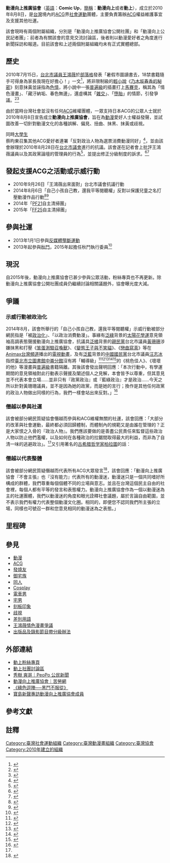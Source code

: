 {{Notability Unreferenced|time=2019-04-08T05:08:51+00:00}}
{{advert|time=2016-05-08T13:29:28+00:00}}

{{infobox Organization
|name             = 動漫向上推廣協會<br>{{lang|en|Comic Up}}
|original_name    = 
|image            = <!-- 合理使用文件：Logo_of_ACG_Up.jpg -->[[檔案:Logo_of_ACG_Up.jpg|檔案:Logo of ACG Up.jpg]]
|image_border     = 
|size             = 
|border           = 
|caption          = 動漫向上推廣協會標誌
|map              = 
|msize            = 
|mcaption         = 
|abbreviation     = 動漫向上、動上、ACG Up
|motto            = [[動漫|動漫]]的運動，<br>向上的力量。
|formation        = 2010年8月8日
|founder          = 
|key_people = 
|extinction       = 
|type             = [[非政府組織|非政府組織]]<br />[[非營利組織|非營利組織]]
|status           = 协会
|purpose          = 以[[動漫|動漫]]愛好者的立場，<br>為動漫文化及作品<br>爭取應有的權益，<br>以及改善社會對於動漫文化<br>不友善的環境
|fields     = 
|ideology   = [[ACG|ACG]]文化及作品維權<br>改善社會對於動漫文化不友善的環境
|services   = 
|headquarters     = [[File:Flag_of_Taipei_City.svg|22px]] [[臺北市|臺北市]]<small>（[[事實上|事實上]]）</small><ref>動漫向上推廣協會每次會員大會及網聚均於臺北市舉行。</ref>
|location         = {{ROC}}
|region_served    = {{TWN}}
|membership       = 
|language         = {{flagdeco|ROC}} [[現代標準漢語|現代標準漢語]]（[[中華民國國語|中華民國國語]]）
|leader_title     = 會長
|leader_name      = 趙紹棠
|main_organ       = 
|parent_organization = 
|affiliations     = 動漫向上推廣協會公開社團<br>動漫向上公民記者團
|num_staff        = 
|num_volunteers   = 
|budget           = 
|website          = [http://comicup-org.blogspot.hk/ http://comicup-org.blogspot.tw/]
|remarks          = 
}}

'''動漫向上推廣協會'''（[[英語|英語]]：'''Comic Up'''，[[簡稱|簡稱]]：'''動漫向上'''或者'''動上'''），成立於2010年8月8日，是[[台灣|台灣]]境內的[[ACG|ACG]]界[[社會運動|社會運動]]團體，主要負責籌辦[[ACG|ACG]]權益維護事宜及支援其他社運。

該會現時有兩個附屬組織，分別是「動漫向上推廣協會公開社團」和「動漫向上公民記者團」：前者為有關該會的意見交流討論區，後者則以動漫愛好者之角度進行新聞採訪和報道。目前該會和上述兩個附屬組織均未有正式實體總部。

==歷史==
<!-- 注释出：[[File:"Evidence"_of_Nogizaka_Haruka_no_Himitsu_is_inappropriate.jpg|thumb]] -->
2010年7月15日，[[台北市議員|台北市議員]][[王鴻薇|王鴻薇]]於[[部落格|部落格]]發表「暑假市圖讀書去，18禁書籍隨手可得身為家長我現在好擔心！」一文<ref>{{cite web|url=http://blog.udn.com/wong2006/4227814|title=暑假市圖讀書去，18禁書籍隨手可得身為家長我現在好擔心！|author=王鴻薇|date=2010-07-15|accessdate=2016-05-15|language=zh-tw|archive-date=2019-06-08|archive-url=https://web.archive.org/web/20190608113746/http://blog.udn.com/wong2006/4227814|dead-url=no}}</ref>，將非限制級的[[輕小說|輕小說]]《[[乃木坂春香的秘密|乃木坂春香的秘密]]》刻意抹黃並誣指為[[色情|色情]]，將小說中一張[[出版品及錄影節目帶分級辦法#發展|普遍級]]的插畫打上[[馬賽克_(影像處理)|馬賽克]]，稱其為「情色漫畫」、「藏汙納垢、春色無邊」，還虛構其「[[雜交|雜交]]」、「[[墮胎|墮胎]]」的情節，引發爭議。<ref>{{cite web|url=http://www.civilmedia.tw/archives/20432|title=聽說有個不看動漫就不會霸凌、摸乳的社會|author=劉仲書|work=[[公民行動影音紀錄資料庫|公民行動影音紀錄資料庫]]|date=2014-07-26|accessdate=2016-05-15|language=zh-tw|archive-date=2019-08-10|archive-url=https://web.archive.org/web/20190810102244/https://www.civilmedia.tw/archives/20432|dead-url=no}}</ref><ref>{{cite news | author= | title=王鴻薇議會質詢 動漫迷批誤導 | url=https://www.youtube.com/watch?v=iICodqoCwzk | work=[[公視新聞|公視新聞]] | date=2010-08-26 | accessdate=2016-07-17 | language=zh-tw | archive-date=2020-04-29 | archive-url=https://web.archive.org/web/20200429154758/https://www.youtube.com/watch?v=iICodqoCwzk&gl=US&hl=en | dead-url=no }}</ref>

由於當時台灣社會並沒有任何[[ACG|ACG]]維權團體，一眾支持日本ACG的公眾人士就於2010年8月8日宣告成立'''動漫向上推廣協會'''，旨在為[[動漫|動漫]]愛好人士權益發聲，並試圖改善一切針對動漫文化的各種誤解、偏見、扭曲、抹黑、抹黃或歧視。

同時[[大學生|大學生]]蔡昀東召集其他ACG愛好者連署「反對政治人物為選票消費動漫同好」<ref>{{cite web|url=http://campaign.tw-npo.org/sign.php?id=2010071921454900|title=連署反對政治人物為選票消費動漫同好|date=2010-07-19|accessdate=2016-05-15|language=zh-tw|deadurl=yes|archiveurl=https://web.archive.org/web/20161011081507/http://campaign.tw-npo.org/sign.php?id=2010071921454900|archivedate=2016-10-11|df=}}</ref>，並由該會辦理於2010年8月28日在[[台北市議會|台北市議會]]進行的抗議。該會遂在記者會上批評王鴻薇議員以及其政黨論壇的管理員的行為<ref>{{cite web|url=https://www.youtube.com/watch?v=05gLmS5ig2E|title=動漫向上推廣協會2010年8月28日記者會|date=2010-08-08|accessdate=2016-05-15|language=zh-tw|archive-date=2020-05-05|archive-url=https://web.archive.org/web/20200505133305/https://www.youtube.com/watch?v=05gLmS5ig2E&gl=US&hl=en|dead-url=no}}</ref>，並提出修正分級制度的訴求。<ref>{{cite news | author= | title=市圖暗藏春色 動漫迷抗議抹黃 | url=https://www.youtube.com/watch?v=5QBc1ItQfhQ&list=PLAB1FA73CF41A58C8&index=4 | work=民視新聞 | date=2010-09-26 | accessdate=2016-05-15 | language=zh-tw | archive-date=2017-03-05 | archive-url=https://web.archive.org/web/20170305135446/https://www.youtube.com/watch?v=5QBc1ItQfhQ&list=PLAB1FA73CF41A58C8&index=4 | dead-url=no }}</ref><ref>{{cite web|url=http://www.coolloud.org.tw/node/54571|title=要求市議員王鴻薇為七月中旬失言道歉，並且要求正面回應。|author=動漫向上推廣協會|work=[[苦勞網|苦勞網]]|date=2010-08-08|accessdate=2016-05-15|language=zh-tw|archive-date=2019-06-19|archive-url=https://web.archive.org/web/20190619083328/https://www.coolloud.org.tw/node/54571|dead-url=no}}</ref>

==發起支援ACG之活動或示威行動==
* 2010年9月26日「王鴻薇出來面對」台北市議會抗議行動
* 2014年8月6日「自己小孩自己教，還我平等閱聽權」反對以保護兒童之名打壓動漫作品行動<ref>{{cite news | author=陳逸婷 | title=「變態王子」遭打壓　動漫迷訴求平等閱聽權 | url=http://www.coolloud.org.tw/node/79611 | work=苦勞網 | date=2014-08-06 | accessdate=2016-05-15 | language=zh-tw | archive-date=2019-06-29 | archive-url=https://web.archive.org/web/20190629170117/https://www.coolloud.org.tw/node/79611 | dead-url=no }}</ref><ref>{{cite web|url=http://www.coolloud.org.tw/node/80168|title=兒少保護與虐猴者的共相|author=王顥中|work=苦勞網|date=2014-09-23|accessdate=2016-05-15|language=zh-tw|archive-date=2019-06-29|archive-url=https://web.archive.org/web/20190629080616/https://www.coolloud.org.tw/node/80168|dead-url=no}}</ref>
* 2014年「[[開拓動漫祭#系列活動#亞洲動漫創作展|PF21]]自主清掃團」
* 2015年「[[開拓動漫祭|FF25]]自主清掃團」

==參與社運==
* 2013年1月1日參與[[反媒體壟斷運動|反媒體壟斷運動]]
* 2013年起參與[[秋鬥|秋鬥]]，2015年起擔任秋鬥執行委員<ref>{{cite web|url=https://www.youtube.com/watch?v=UnqagYsbkro|title=「秋鬥2013」動漫向上推廣協會發言|date=2013-11-17|accessdate=2016-05-15|language=zh-tw|archive-date=2020-04-29|archive-url=https://web.archive.org/web/20200429194753/https://www.youtube.com/watch?v=UnqagYsbkro&gl=US&hl=en|dead-url=no}}</ref>

==現況==
自2015年後，動漫向上推廣協會已甚少參與公眾活動，粉絲專頁也不再更新。除動漫向上推廣協會公開社團成員仍繼續討論相關議題外，協會曝光度大減。

==爭議==

===示威行動被政治化===
2014年8月，該會所舉行的「自己小孩自己教，還我平等閱聽權」示威行動被部分網民指是「被[[政治化|政治化]]」、「以政治消費動漫」。事緣有[[泛綠|泛綠]]背景的[[太陽花學運|太陽花學運]]意見領袖高調表態聲援動漫向上推廣協會，抗議具[[泛橘|泛橘]]背景的[[親民黨|親民黨]]台北市議員[[黃珊珊|黃珊珊]]涉嫌抹黑和打壓《[[笨蛋測驗召喚獸|笨蛋測驗召喚獸]]》、《[[變態王子與不笑貓|變態王子與不笑貓]]》、《[[戀曲寫真|戀曲寫真]]》等在[[Animax_Asia|Animax台灣頻道]]播出的[[電視動畫|電視動畫]]，及有[[泛藍|泛藍]]背景的[[中國國民黨|中國國民黨]]台北市議員[[汪志冰|汪志冰]]指控[[臺北市立圖書館中崙分館|臺北市立圖書館中崙分館]]沒有將「輔導級」{{efn|根據《中華民國出版品分級實施規約》，在市面出版發行的書刊只區分為「限制級」與「普遍級」兩種，臺北市立圖書館中崙分館和汪志冰的所謂「輔導級」分級查無法理根據。}}<ref>{{cite web|url=http://www.judicial.gov.tw/constitutionalcourt/p03_01.asp?expno=617|title=司法院釋字第617號解釋|date=2006-10-26|accessdate=2016-05-30|language=zh-tw|archive-date=2017-09-12|archive-url=https://web.archive.org/web/20170912103231/http://www.judicial.gov.tw/constitutionalcourt/p03_01.asp?expno=617|dead-url=no}}</ref><ref>{{cite web|url=https://zh.wikisource.org/zh-hant/%E5%8F%B8%E6%B3%95%E9%99%A2%E9%87%8B%E5%AD%97%E7%AC%AC617%E8%99%9F%E8%A7%A3%E9%87%8B|title=司法院釋字第617號解釋|date=2010-03-05|accessdate=2016-05-15|language=zh-tw|archive-date=2020-11-16|archive-url=https://web.archive.org/web/20201116180521/https://zh.wikisource.org/zh-hant/%E5%8F%B8%E6%B3%95%E9%99%A2%E9%87%8B%E5%AD%97%E7%AC%AC617%E8%99%9F%E8%A7%A3%E9%87%8B|dead-url=no}}</ref><ref>{{cite web|url=http://law.moj.gov.tw/LawClass/LawAll.aspx?PCode=P0030009|title=出版品及錄影節目帶分級管理辦法|date=2015-07-27|accessdate=2016-05-15|language=zh-tw|archive-date=2020-10-23|archive-url=https://web.archive.org/web/20201023031040/https://law.moj.gov.tw/LawClass/LawAll.aspx?pcode=P0030009|dead-url=no}}</ref><ref>{{cite web|url=http://webref.tpml.edu.tw/sp.asp?xdurl=superXD/question_adult_01_d.asp&id=303&mp=10|title=中華民國出版品分級實施規約|date=2000-10-24|accessdate=2016-05-15|language=zh-tw|archive-date=2019-06-12|archive-url=https://web.archive.org/web/20190612015217/http://webref.tpml.edu.tw/sp.asp?xdurl=superXD%2Fquestion_adult_01_d.asp&id=303&mp=10|dead-url=no}}</ref><ref>{{cite web|url=http://www.gio.gov.tw/info/publish/c/c-ind.htm|title=中華民國出版品分級實施規約|date=2000-10-24|accessdate=2016-05-15|language=zh-tw|deadurl=yes|archiveurl=https://web.archive.org/web/20070303040639/http://www.gio.gov.tw/info/publish/c/c-ind.htm|archivedate=2007-03-03}}</ref>的《桃色佳人》、《壞壞的他》等漫畫與[[出版品及錄影節目帶分級辦法#發展|普遍級]]書籍隔離。其後該會發出聲明回應：「本次行動中，有學運期間的意見領袖對此行動表示聲援及闡述個人之見解，本會皆予以尊重，但其意見並不代表本會立場……並非只有『政黨政治』或『藍綠政治』才是政治……今天之所以針對黃珊珊議員，並不是因為她的政黨，而是她的言行；換作是其他任何政黨的政治人物做出同樣的行為，我們一樣會站出來反對。」<ref name="Declare">{{cite web|url=http://www.coolloud.org.tw/node/79681|title=關於本會於8/6舉辦之「自己小孩自己教，還我平等閱聽權」行動，有鑑於近期許多漫迷同好對此行動表示諸多意見，本會在此統一說明如下。|author=動漫向上推廣協會|work=苦勞網|date=2014-08-12|accessdate=2016-05-15|language=zh-tw|archive-date=2019-06-20|archive-url=https://web.archive.org/web/20190620095320/https://www.coolloud.org.tw/node/79681|dead-url=no}}</ref>

===僭越以參與社運===
該會被部分網民質疑協會僭越而參與和ACG維權無關的社運，該會回應：「大部分的改革與社會運動，最終都必須回歸體制，而體制內的規範又是由誰在管理的？正是大家恨之入骨的『政治人物』。我們應該要做的是善盡公民責任來監督這些政治人物以防止他們濫權，以及如何在各種政治的拉鋸間取得最大的利益，而非為了自清一味的逃避政治」。<ref name="Declare"></ref>又引用著名的[[古希腊哲学家列表|古希腊哲学家]][[柏拉圖|柏拉圖]]的話：

{{Cquote|拒絕參與政治的懲罰之一，就是被糟糕的人統治。|柏拉圖}}

===僭越以代表整體===

該會被部分網民質疑僭越而代表所有ACG大眾發言<ref>{{cite web|url=http://home.gamer.com.tw/creationDetail.php?sn=383197|title=這個"動漫向上推廣協會"嘛 - lancefred的創作 - 巴哈姆特|date=2010-08-31|accessdate=2016-05-15|language=zh-tw|archive-date=2019-06-11|archive-url=https://web.archive.org/web/20190611230836/https://home.gamer.com.tw/creationDetail.php?sn=383197|dead-url=no}}</ref>，該會回應：「動漫向上推廣協會『不會主張』也『沒有能力』代表所有的動漫迷，動漫迷只是一個共同嗜好所構成的群體，我們尊重每個個體不同的立場與意志。並且在台灣這個民主自由的社會裡，每個人都有平等的發言和表態權力。動漫向上推廣協會作為一個以動漫迷為主的社運團體，我們以動漫迷的角度和眼光詮釋社會議題，屬於言論自由範圍，並不表示我們有權力代表整個動漫文化圈。相同的，即便您不認同我們所主張的立場，同樣也可號召一群和您意見相同的動漫迷為之表態。」

==里程碑==

==參見==
* [[動漫|動漫]]
* [[ACG|ACG]]
* [[發燒友|發燒友]]
* [[御宅族|御宅族]]
* [[同人|同人]]
* [[Cosplay|Cosplay]]
* [[電車男|電車男]]
* [[宅男|宅男]]
* [[刻板印象|刻板印象]]
* [[歧視|歧視]]
* [[差別用語|差別用語]]
* [[王鴻薇#爭議|王鴻薇情色漫畫爭議]]
* [[出版品及錄影節目帶分級辦法|出版品及錄影節目帶分級辦法]]

==外部連結==
* [https://www.facebook.com/comicup.org/timeline 動上粉絲專頁]
* [https://www.facebook.com/comicup.org/timeline 動上社團討論區]
* [https://www.peopo.org/mfkysidr 秀樹 爽哥｜PeoPo 公民新聞] {{Wayback|url=https://www.peopo.org/mfkysidr |date=20190607224032 }}
* [http://www.coolloud.org.tw/tag/%E5%8B%95%E6%BC%AB%E5%90%91%E4%B8%8A%E6%8E%A8%E5%BB%A3%E5%8D%94%E6%9C%83 動漫向上推廣協會｜苦勞網] {{Wayback|url=http://www.coolloud.org.tw/tag/%E5%8B%95%E6%BC%AB%E5%90%91%E4%B8%8A%E6%8E%A8%E5%BB%A3%E5%8D%94%E6%9C%83 |date=20190613175842 }}
* [https://www.youtube.com/watch?v=FLb62AcqjKU 《綠色逗陣──黑鬥不服從》] {{Wayback|url=https://www.youtube.com/watch?v=FLb62AcqjKU |date=20200505034823 }}
* [https://www.youtube.com/watch?v=EtEVoytjor0 寶島新聲專訪動漫向上推廣協會成員] {{Wayback|url=https://www.youtube.com/watch?v=EtEVoytjor0 |date=20200505042645 }}

==參考文獻==
{{reflist|2}}

{{external media
|align  = right
|width  = 300px
|video1 = <!-- {{YouTube|watch?v=FLb62AcqjKU|《綠色逗陣──黑鬥不服從》}} -->
|image1 = [[民視新聞台|民視新聞台]]的螢幕截圖：[http://blog.xuite.net/webset41/news/38311396/cover600.jpg 王鴻薇打上馬賽克後的《乃木坂春香的秘密》普遍級插畫]
}}

==註釋==
{{notelist|iger=}}

{{御宅族}}

[[Category:臺灣社會運動組織|Category:臺灣社會運動組織]]
[[Category:臺灣動漫畫組織|Category:臺灣動漫畫組織]]
[[Category:臺灣協會|Category:臺灣協會]]
[[Category:2010年建立的組織|Category:2010年建立的組織]]